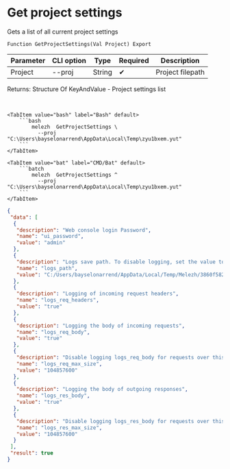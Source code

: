 ﻿---
sidebar_position: 3
description: Get project settings and other functions to work with Melezh in the Open Integration Package, a free open-source integration library for 1C:Enterprise 8, OneScript and CLI
keywords: [1C, 1С, 1С:Enterprise, 1С:Enterprise 8.3, API, Integration, Services, Exchange, OneScript, CLI]
---


# Get project settings
 Gets a list of all current project settings



`Function GetProjectSettings(Val Project) Export`

  | Parameter | CLI option | Type | Required | Description |
  |-|-|-|-|-|
  | Project | --proj | String | &#x2714; | Project filepath |

  
  Returns:  Structure Of KeyAndValue - Project settings list

<br/>



 

 <Tabs>
  
    <TabItem value="bash" label="Bash" default>
        ```bash
            melezh  GetProjectSettings \
              --proj "C:\Users\bayselonarrend\AppData\Local\Temp\zyu1bxem.yut"
        ```
    </TabItem>
  
    <TabItem value="bat" label="CMD/Bat" default>
        ```batch
            melezh  GetProjectSettings ^
              --proj "C:\Users\bayselonarrend\AppData\Local\Temp\zyu1bxem.yut"
        ```
    </TabItem>
</Tabs>

```json title="Result"
{
 "data": [
  {
   "description": "Web console login Password",
   "name": "ui_password",
   "value": "admin"
  },
  {
   "description": "Logs save path. To disable logging, set the value to empty",
   "name": "logs_path",
   "value": "C:/Users/bayselonarrend/AppData/Local/Temp/Melezh/3860f582-26c5-490d-9cd3-5fd1d8c5adb1"
  },
  {
   "description": "Logging of incoming request headers",
   "name": "logs_req_headers",
   "value": "true"
  },
  {
   "description": "Logging the body of incoming requests",
   "name": "logs_req_body",
   "value": "true"
  },
  {
   "description": "Disable logging logs_req_body for requests over this size (in bytes). 0 - no limitation",
   "name": "logs_req_max_size",
   "value": "104857600"
  },
  {
   "description": "Logging the body of outgoing responses",
   "name": "logs_res_body",
   "value": "true"
  },
  {
   "description": "Disable logging logs_res_body for requests over this size (in bytes). 0 - no limitation",
   "name": "logs_res_max_size",
   "value": "104857600"
  }
 ],
 "result": true
}
```
